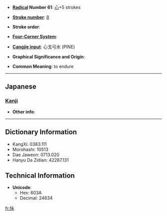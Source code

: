 * '''[[Wiktionary:Chinese radical index| Radical]] Number 61''': [[Wiktionary:Chinese radical index 心|心]]+5 strokes

* '''[[Wiktionary:Chinese total strokes index|Stroke number]]''': [[Wiktionary:Chinese total strokes index 8|8]]

* '''Stroke order''': 

* '''[[Wiktionary:Chinese four corner index|Four-Corner System]]''': 

* '''[[Wiktionary:Chinese Cangjie index|Cangjie input]]''': 心戈弓水 (PINE)

* '''Graphical Significance and Origin''': 

* '''Common Meaning''': to endure

----

==Japanese==
===[[Kanji]]===
{{kanji|on readings=
|kun readings=[[こらえる]] (koraeru), [[しのぶ]] (shinobu), [[たえる]] (taeru)
}}

* '''Other info''':  

----

== Dictionary Information ==

* KangXi: 0383.111
* Morohashi: 10513
* Dae Jaweon: 0713.020
* Hanyu Da Zidian: 42287.131

== Technical Information ==

* '''Unicode''':
** Hex: 603A
** Decimal: 24634

[[fr:怺]]
